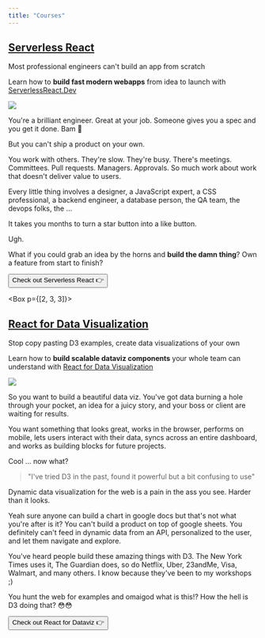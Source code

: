 ```yaml
---
title: "Courses"
---
```



## [Serverless React](https://serverlessreact.dev)

Most professional engineers can't build an app from scratch

Learn how to **build fast modern webapps** from idea to launch with [ServerlessReact.Dev](https://serverlessreact.dev)

[![](../images/serverless-react-video-thumbnail.png)](https://serverlessreact.dev)

You're a brilliant engineer. Great at your job. Someone gives you a spec and you get it done. Bam 💪

But you can't ship a product on your own.

You work with others. They're slow. They're busy. There's meetings. Committees. Pull requests. Managers. Approvals. So much work about work that doesn't deliver value to users.

Every little thing involves a designer, a JavaScript expert, a CSS professional, a backend engineer, a database person, the QA team, the devops folks, the ...

It takes you months to turn a star button into a like button.

Ugh.

What if you could grab an idea by the horns and **build the damn thing**? Own a feature from start to finish?

<Box textAlign="center">
  <Button as="a" href="https://ServerlessReact.Dev" variant="secondary">
    Check out Serverless React 👉
  </Button>
</Box>

<Box p={[2, 3, 3]}>&nbsp;</Box>

## [React for Data Visualization](https://reactfordataviz.com)

Stop copy pasting D3 examples, create data visualizations of your own

Learn how to **build scalable dataviz components** your whole team can understand with [React for Data Visualization](https://reactfordataviz.com)

[![](../images/reactdataviz-video-thumbnail.png)](https://reactfordataviz.com)

So you want to build a beautiful data viz. You've got data burning a hole through your pocket, an idea for a juicy story, and your boss or client are waiting for results.

You want something that looks great, works in the browser, performs on mobile, lets users interact with their data, syncs across an entire dashboard, and works as building blocks for future projects.

Cool ... now what?

> "I've tried D3 in the past, found it powerful but a bit confusing to use"

Dynamic data visualization for the web is a pain in the ass you see. Harder than it looks.

Yeah sure anyone can build a chart in google docs but that's not what you're after is it? You can't build a product on top of google sheets. You definitely can't feed in dynamic data from an API, personalized to the user, and let them navigate and explore.

You've heard people build these amazing things with D3. The New York Times uses it, The Guardian does, so do Netflix, Uber, 23andMe, Visa, Walmart, and many others. I know because they've been to my workshops ;)

You hunt the web for examples and omaigod what is this!? How the hell is D3 doing that? 😳😳

<Box textAlign="center">
  <Button as="a" href="https://reactfordataviz.com" variant="secondary">
    Check out React for Dataviz 👉
  </Button>
</Box>

